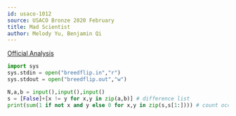 ```yaml
---
id: usaco-1012
source: USACO Bronze 2020 February
title: Mad Scientist
author: Melody Yu, Benjamin Qi
---
```


[Official Analysis](http://usaco.org/current/data/sol_breedflip_bronze_feb20.html)

```py
import sys
sys.stdin = open("breedflip.in","r")
sys.stdout = open("breedflip.out","w")

N,a,b = input(),input(),input()
s = [False]+[x != y for x,y in zip(a,b)] # difference list
print(sum(1 if not x and y else 0 for x,y in zip(s,s[1:]))) # count occurrences of [False,True]
```

<!-- 
```python
fin, fout = open('breedflip.in'), open('breedflip.out', 'w')

n = int(fin.readline())

a = fin.readline()
b = fin.readline()

s = []
for x in range(n):
	if a[x] != b[x]:
		s.append(1)
	else:
		s.append(0)

def count(x,s):
	count = 0
	for f in range(len(s) - 1):
		if s[f] == int(x[0]) and s[f+ 1] == int(x[1]):
			count += 1

	return count

s = [0] + s + [0]
fout.write(str((count('01', s) + count('10', s))//2))
```
 -->
